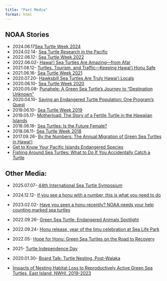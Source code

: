 ```yaml
---
title: "Past Media"
format: html
---
```


## NOAA Stories

-   2024.06.17[Sea Turtle Week 2024](https://www.fisheries.noaa.gov/feature-story/swim-sea-turtle-week){.external target="_blank"}
-   2024.02.14- [Sea Turtle Research in the Pacific](https://www.fisheries.noaa.gov/pacific-islands/science-data/sea-turtle-research-pacific){.external target="_blank"}
-   2022.06.12- [Sea Turtle Week 2022](https://www.fisheries.noaa.gov/feature-story/sea-turtle-week-2022#:~:text=NOAA%20works%20to%20protect%20and,our%20work%20to%20conserve%20them.){.external target="_blank"}
-   2022.06.02- [Hawaiʻi Sea Turtles Are Amazing—from Afar](https://www.fisheries.noaa.gov/feature-story/hawaii-sea-turtles-are-amazing-afar){.external target="_blank"}
-   2021.08.12- [Turtles, Tourism, and Traffic—Keeping Hawaiʻi Honu Safe](https://www.fisheries.noaa.gov/feature-story/turtles-tourism-and-traffic-keeping-hawaii-honu-safe){.external target="_blank"}
-   2021.06.16- [Sea Turtle Week 2021](https://www.fisheries.noaa.gov/content/sea-turtle-week-2021-celebrating-sea-turtle-conservation#:~:text=We%20kick%20off%20Sea%20Turtle,%2C%20hunting%2C%20and%20habitat%20degradation.){.external target="_blank"}
-   2020.07.20- [Hawksbill Sea Turtles Are Truly Hawai'i Locals](https://www.fisheries.noaa.gov/feature-story/hawksbill-sea-turtles-are-truly-hawaii-locals){.external target="_blank"}
-   2020.06.10- [Sea Turtle Week 2020](https://www.fisheries.noaa.gov/leadership-message/celebrating-sea-turtle-week-2020#:~:text=A%20message%20from%20Donna%20Wieting,June%2015-19%2C%202020.&text=Welcome%20to%20Sea%20Turtle%20Week,to%20protect%20and%20conserve%20them.){.external target="_blank"}
-   2020.05.08- [Punahele: A Green Sea Turtle's Journey to "Destination Unknown"](https://www.fisheries.noaa.gov/science-blog/punahele-green-sea-turtles-journey-destination-unknown){.external target="_blank"}
-   2020.04.10- [Saving an Endangered Turtle Population: One Program's Quest](https://www.fisheries.noaa.gov/story-map/saving-endangered-turtle-population-one-programs-quest){.external target="_blank"}
-   2019.06.10- [Sea Turtle Week 2019](https://www.fisheries.noaa.gov/feature-story/saving-sea-turtles-science-sea-turtle-week#:~:text=World%20Sea%20Turtle%20Day%20is,streamlined%20bodies%20and%20large%20flippers.){.external target="_blank"}
-   2019.05.17- [Motherload: The Story of a Fertile Turtle in the Hawaiian Islands](https://www.fisheries.noaa.gov/feature-story/motherload-story-fertile-turtle-hawaiian-islands){.external target="_blank"}
-   2018.06.18- [Sea Turtles: Is the Future Female?](https://www.fisheries.noaa.gov/video/sea-turtles-future-female){.external target="_blank"}
-   2018.06.11- [Sea Turtle Week 2018](https://www.fisheries.noaa.gov/feature-story/celebrating-sea-turtle-week-2018#:~:text=World%20Sea%20Turtle%20Day%20is,and%20Turtle%20Division%20(MMTD).){.external target="_blank"}
-   2017.09.26- [By the Numbers: The Annual Migration of Green Sea Turtles in Hawaiʻi](https://www.fisheries.noaa.gov/feature-story/numbers-annual-migration-green-sea-turtles-hawaii){.external target="_blank"}
-   [Get to Know Your Pacific Islands Endangered Species](https://videos.fisheries.noaa.gov/detail/videos/sea-turtles/video/6289823290001/get-to-know-your-pacific-islands-endangered-species:-hawksbill-sea-turtles?autoStart=true){.external target="_blank"}
-   [Fishing Around Sea Turtles: What to Do If You Accidentally Catch a Turtle](https://videos.fisheries.noaa.gov/detail/videos/sea-turtles/video/6308469963112/fishing-around-sea-turtles:-what-to-do-if-you-accidentally-catch-a-turtle?autoStart=true){.external target="_blank"}

## Other Media:

-   2025.07.07- [44th International Sea Turtle Symposium](https://www.youtube.com/watch?v=ZjdhxjF8Sx4)

-   2024.12.12- [If you see a honu with a number, this is what you need to do](https://www.khon2.com/local-news/if-you-see-a-honu-with-a-number-this-is-what-you-need-to-do/){.external target="_blank"}

-   2023.02.02- [Have you seen a honu recently? NOAA needs your help counting marked sea turtles](https://www.hawaiinewsnow.com/2023/02/03/have-you-seen-honu-recently-noaa-needs-your-help-counting-marked-sea-turtles/){.external target="_blank"}

-   2022.09.26- [Green Sea Turtle: Endangered Animals Spotlight](https://earth.org/?endangered-species=green-sea-turtle){.external target="_blank"}

-   2022.09.24- [Honu release, year of the limu celebration at Sea Life Park](https://www.khon2.com/local-news/honu-release-year-of-the-limu-celebration-at-sea-life-park/){.external target="_blank"}

-   2022.05- [Hope for Honu: Green Sea Turtles on the Road to Recovery](https://keolamagazine.com/malama-mokupuni/hope-for-honu/){.external target="_blank"}

-   2021- [Turtle Independence Day](https://www.youtube.com/watch?v=bqWs51ce4SE){.external target="_blank"}

-   2020.01.30- [Board Talk: Turtle Nesting, Post-Walaka](https://www.environment-hawaii.org/?p=12183){.external target="_blank"}

-   [Impacts of Nesting Habitat Loss to Reproductively Active Green Sea Turtles, East Island, NWHI, 2019-2023](https://portal.atn.ioos.us/?ls=ae6060a8-dc1a-8fed-5ea0-05daf55b2b23#metadata/f1eb8535-1450-40f9-b162-3a242f1e045e/project){.external target="_blank"}
